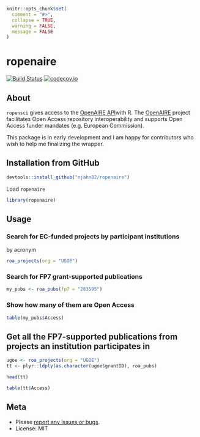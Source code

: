 ```r
knitr::opts_chunk$set(
  comment = "#>",
  collapse = TRUE,
  warning = FALSE,
  message = FALSE
)
```

# ropenaire

[![Build Status](https://travis-ci.org/njahn82/ropenaire.svg?branch=master)](https://travis-ci.org/njahn82/ropenaire)
[![codecov.io](http://codecov.io/github/njahn82/ropenaire/coverage.svg?branch=master)](http://codecov.io/github/njahn82/ropenaire?branch=master)

## About

`ropensci` gives access to the [OpenAIRE API](http://api.openaire.eu/)with R. The [OpenAIRE](https://www.openaire.eu/) project facilitates Open Access repository interoperability and supports Open Access funder mandates (e.g. European Commission).

This package is in early development and I am happy for contributors who wish to help me finalizing the wrapper.

## Installation from GitHub

```r
devtools::install_github("njahn82/ropenaire")
```

Load `ropenaire`

```r
library(ropenaire)
```

## Usage 

### Search for EC-funded projects by participant institutions

by acronym

```r
roa_projects(org = "UGOE")
```
 
### Search for FP7 grant-supported publications

```r
my_pubs <- roa_pubs(fp7 = "283595")
```

### Show how many of them are Open Access 

```r
table(my_pubs$Access)
```

## Get all the FP7-supported publications from projects an institution participates in

```r
ugoe <- roa_projects(org = "UGOE")
tt <- plyr::ldply(as.character(ugoe$grantID), roa_pubs)

head(tt)

table(tt$Access)
```

## Meta

* Please [report any issues or bugs](https://github.com/njahn82/ropenaire/issues).
* License: MIT


